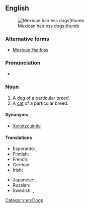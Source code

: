 {{also|Mexican Hairless}}
==English==
{{wikipedia|Mexican Hairless Dog}}
[[File:Hairless and coated half.JPG|Mexican hairless dogs|thumb]]

===Alternative forms===
* [[Mexican Hairless]]

===Pronunciation===
* {{IPA|en|/ˈmɛks.ɪ.kən ˈhɛə.ləs/}}

===Noun===
{{en-noun}}<!-- see 'Mexican Hairless' for Google hits -->

# A [[dog]] of a particular breed.
# A [[cat]] of a particular breed.

====Synonyms====
* {{sense|dog}} [[Xoloitzcuintle]]

====Translations====
{{trans-top|Dog of that breed.}}
* Esperanto: {{t|eo|meksika nuda hundo}}, {{t|eo|ŝoloickvintlo}}
* Finnish: {{t+|fi|meksikonkarvatonkoira}}
* French: {{t+|fr|xoloitzcuintle|m}}
* German: {{t|de|Mexikanischer Nackthund}}
* Irish: {{t|ga|Madra Meicsiceach Gan Fionnadh|m}}
{{trans-mid}}
* Japanese: {{t|ja|メキシカン・ヘアレス・ドッグ|tr=Mekishikan hearesu doggu}}, {{t|ja|ショロイッツクゥイントリ|tr=shoroittsukwuintori}}
* Russian: {{t|ru|ксолоитцкуинтли}}
* Swedish: {{t+|sv|mexikansk nakenhund|c}}, {{t+|sv|xoloitzcuintle|c}}
{{trans-bottom}}

[[Category:en:Dogs]]